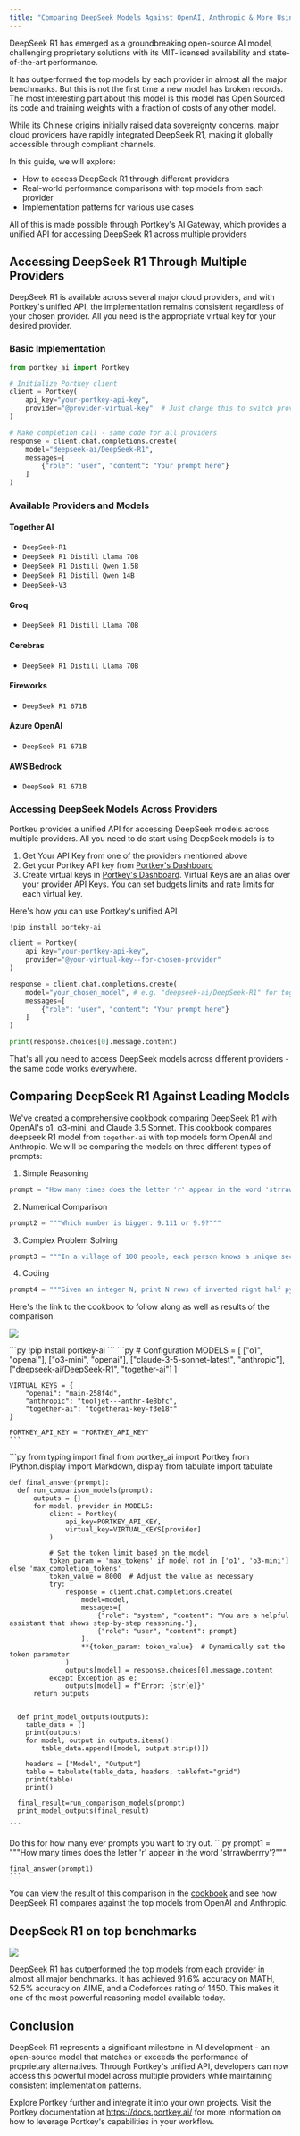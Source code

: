 ```yaml
---
title: "Comparing DeepSeek Models Against OpenAI, Anthropic & More Using Portkey"
---
```


DeepSeek R1 has emerged as a groundbreaking open-source AI model, challenging proprietary solutions with its MIT-licensed availability and state-of-the-art performance.

It has outperformed the top models by each provider in almost all the major benchmarks. But this is not the first time a new model has broken records. The most interesting part about this model is this model has Open Sourced its code and training weights with a fraction of costs of any other model.

While its Chinese origins initially raised data sovereignty concerns, major cloud providers have rapidly integrated DeepSeek R1, making it globally accessible through compliant channels.

In this guide, we will explore:
- How to access DeepSeek R1 through different providers
- Real-world performance comparisons with top models from each provider
- Implementation patterns for various use cases



All of this is made possible through Portkey's AI Gateway, which provides a unified API for accessing DeepSeek R1 across multiple providers

## Accessing DeepSeek R1 Through Multiple Providers

DeepSeek R1 is available across several major cloud providers, and with Portkey's unified API, the implementation remains consistent regardless of your chosen provider. All you need is the appropriate virtual key for your desired provider.

### Basic Implementation

```python
from portkey_ai import Portkey

# Initialize Portkey client
client = Portkey(
    api_key="your-portkey-api-key",
    provider="@provider-virtual-key"  # Just change this to switch providers
)

# Make completion call - same code for all providers
response = client.chat.completions.create(
    model="deepseek-ai/DeepSeek-R1",
    messages=[
        {"role": "user", "content": "Your prompt here"}
    ]
)
```

### Available Providers and Models

#### Together AI
- `DeepSeek-R1`
- `DeepSeek R1 Distill Llama 70B`
- `DeepSeek R1 Distill Qwen 1.5B`
- `DeepSeek R1 Distill Qwen 14B`
- `DeepSeek-V3`


#### Groq
- `DeepSeek R1 Distill Llama 70B`


#### Cerebras
- `DeepSeek R1 Distill Llama 70B`

#### Fireworks
- `DeepSeek R1 671B`

#### Azure OpenAI
- `DeepSeek R1 671B`


#### AWS Bedrock
- `DeepSeek R1 671B`

### Accessing DeepSeek Models Across Providers

Portkeu provides a unified API for accessing DeepSeek models across multiple providers. All you need to do start using DeepSeek models is to
1. Get Your API Key from one of the providers mentioned above
2. Get your Portkey API key from [Portkey's Dashboard](https://app.portkey.ai)
2. Create virtual keys in [Portkey's Dashboard](https://app.portkey.ai/virtual-keys). Virtual Keys are an alias over your provider API Keys. You can set budgets limits and rate limits for each virtual key.

Here's how you can use Portkey's unified API

```python
!pip install porteky-ai
```

```python
client = Portkey(
    api_key="your-portkey-api-key",
    provider="@your-virtual-key--for-chosen-provider"
)

response = client.chat.completions.create(
    model="your_chosen_model", # e.g. "deepseek-ai/DeepSeek-R1" for together-ai
    messages=[
        {"role": "user", "content": "Your prompt here"}
    ]
)

print(response.choices[0].message.content)
```

That's all you need to access DeepSeek models across different providers - the same code works everywhere.





## Comparing DeepSeek R1 Against Leading Models
We've created a comprehensive cookbook comparing DeepSeek R1 with OpenAI's o1, o3-mini, and Claude 3.5 Sonnet. This cookbook compares deepseek R1 model from `together-ai` with top models form OpenAI and Anthropic. We will be comparing the models on three different types of prompts:

1. Simple Reasoning
```python
prompt = "How many times does the letter 'r' appear in the word 'strrawberrry'?"
```

2. Numerical Comparison
```python
prompt2 = """Which number is bigger: 9.111 or 9.9?"""
```

3. Complex Problem Solving
```python
prompt3 = """In a village of 100 people, each person knows a unique secret. They can only share information one-on-one, and only one exchange can happen per day. What is the minimum number of days needed for everyone to know all secrets? Explain your reasoning step by step."""
```

4. Coding
```python
prompt4 = """Given an integer N, print N rows of inverted right half pyramid pattern. In inverted right half pattern of N rows, the first row has N number of stars, second row has (N - 1) number of stars and so on till the Nth row which has only 1 star."""
```


Here's the link to the cookbook to follow along as well as results of the comparison.

[![](/images/guides/colab-badge.svg)](https://colab.research.google.com/drive/1IdvfXz3Dy_G8JbjU0fZqcOIORYGBAmab?usp=sharing)


<Steps>
<Step title="pip Install">
```py
!pip install portkey-ai
```
</Step>
<Step title="Set up Virtual keys">
    ```py
    # Configuration
    MODELS = [
        ["o1", "openai"],
        ["o3-mini", "openai"],
        ["claude-3-5-sonnet-latest", "anthropic"],
        ["deepseek-ai/DeepSeek-R1", "together-ai"]
    ]

    VIRTUAL_KEYS = {
        "openai": "main-258f4d",
        "anthropic": "tooljet---anthr-4e8bfc",
        "together-ai": "togetherai-key-f3e18f"
    }

    PORTKEY_API_KEY = "PORTKEY_API_KEY"
    ```
</Step>
<Step title="Creating a function to run all the prompts and show the output in a table">
    ```py
    from typing import final
    from portkey_ai import Portkey
    from IPython.display import Markdown, display
    from tabulate import tabulate


    def final_answer(prompt):
      def run_comparison_models(prompt):
          outputs = {}
          for model, provider in MODELS:
              client = Portkey(
                  api_key=PORTKEY_API_KEY,
                  virtual_key=VIRTUAL_KEYS[provider]
              )

              # Set the token limit based on the model
              token_param = 'max_tokens' if model not in ['o1', 'o3-mini'] else 'max_completion_tokens'
              token_value = 8000  # Adjust the value as necessary
              try:
                  response = client.chat.completions.create(
                      model=model,
                      messages=[
                          {"role": "system", "content": "You are a helpful assistant that shows step-by-step reasoning."},
                          {"role": "user", "content": prompt}
                      ],
                      **{token_param: token_value}  # Dynamically set the token parameter
                  )
                  outputs[model] = response.choices[0].message.content
              except Exception as e:
                  outputs[model] = f"Error: {str(e)}"
          return outputs


      def print_model_outputs(outputs):
        table_data = []
        print(outputs)
        for model, output in outputs.items():
            table_data.append([model, output.strip()])

        headers = ["Model", "Output"]
        table = tabulate(table_data, headers, tablefmt="grid")
        print(table)
        print()

      final_result=run_comparison_models(prompt)
      print_model_outputs(final_result)

    ```
</Step>
<Step title="Running the function">
    Do this for how many ever prompts you want to try out.
    ```py
    prompt1 = """How many times does the letter 'r' appear in the word 'strrawberrry'?"""

    final_answer(prompt1)
    ```
</Step>
</Steps>


You can view the result of this comparison in the [cookbook](https://colab.research.google.com/drive/1IdvfXz3Dy_G8JbjU0fZqcOIORYGBAmab?usp=sharing) and see how DeepSeek R1 compares against the top models from OpenAI and Anthropic.



## DeepSeek R1 on top benchmarks

<Frame>
<img src="/images/guides/deepseek-benchmark.avif"></img>
</Frame>

DeepSeek R1 has outperformed the top models from each provider in almost all major benchmarks. It has achieved 91.6% accuracy on MATH, 52.5% accuracy on AIME, and a Codeforces rating of 1450. This makes it one of the most powerful reasoning model available today.

## Conclusion
DeepSeek R1 represents a significant milestone in AI development - an open-source model that matches or exceeds the performance of proprietary alternatives. Through Portkey's unified API, developers can now access this powerful model across multiple providers while maintaining consistent implementation patterns.

Explore Portkey further and integrate it into your own projects. Visit the Portkey documentation at https://docs.portkey.ai/ for more information on how to leverage Portkey's capabilities in your workflow.
